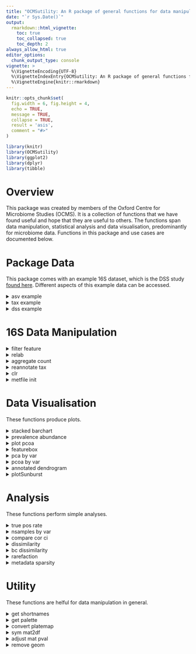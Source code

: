 ```yaml
---
title: "OCMSutility: An R package of general functions for data manipulation, analysis and visualisation"
date: "`r Sys.Date()`"
output: 
  rmarkdown::html_vignette:
    toc: true
    toc_collapsed: true
    toc_depth: 2
always_allow_html: true
editor_options: 
  chunk_output_type: console
vignette: >
  %\VignetteEncoding{UTF-8}
  %\VignetteIndexEntry{OCMSutility: An R package of general functions for data manipulation, analysis and visualisation}
  %\VignetteEngine{knitr::rmarkdown}
---
```


```r
knitr::opts_chunk$set(
  fig.width = 6, fig.height = 4,
  echo = TRUE,
  message = TRUE,
  collapse = TRUE,
  result = 'asis',
  comment = "#>"
)
```

```r
library(knitr)
library(OCMSutility)
library(ggplot2)
library(dplyr)
library(tibble)
```

# Overview

This package was created by members of the Oxford Centre for Microbiome Studies (OCMS). It is a collection of functions that we have found useful and hope that they are useful to others. The functions span data manipulation, statistical analysis and data visualisation, predominantly for microbiome data. Functions in this package and use cases are documented below.

# Package Data
This package comes with an example 16S dataset, which is the DSS study [found here](https://pmc.ncbi.nlm.nih.gov/articles/PMC6120875/). Different aspects of this example data can be accessed.

<details>
    <summary>asv example</summary>

## asv_example

A dataframe with samples in columns, features in rows. First column is `sequence`.

```r
data(asv_example)

# 49 ASVs and 296 samples
dim(asv_example)
```

</details>

<details>
    <summary>tax example</summary>

## tax_example
A dataframe of taxonomic classification of ASVs in `asv_example`
```r
data(tax_example)

# 49 ASVs, with taxonomic levels in columns 
dim(tax_example)
colnames(tax_example)
```

</details>

<details>
    <summary>dss example</summary>

## dss_example
A list of dataframes. Contains ASV count, ASV taxonomy, and metadata for the DSS experiment. Dataframes are structured to be compatible with `OCMSlooksy`

```r
data(dss_example)

summary(dss_example)
```

</details>

# 16S Data Manipulation

<details>
    <summary>filter feature</summary>

## filter_feature

Filters count table based on sequence abundance and prevalence. This function returns several outputs that detail which features were filtered out to help with quality control.

There are three methods by which sequences can be filtered. For all three methods, the cut-off threshold is taken into consideration with the prevalence of sequences across the samples*.
1) 'abs_count' refers to read count.Sets the filter threshold at a specific read count, such that a given sequence must be observed greater than or equal to the cut-off count.
2) 'percent_sample' refers to percent of sample total. Looks at read counts as abundances relative to the sample total. This is useful for when you want to keep features that make up at least x% in your samples.
3) 'percent_dataset' refers to percent of dataset total. Looks at read counts as abundances relative to the dataset total. This is useful for when you want to keep features that make up at least x% in your dataset.

*Sequence prevalence is calculated as the number of samples in which sequence abundance is greater than or equal to the cut-off threshold.

Usage:

```r
data(dss_example)

# put featureID as rownames
tax_df <- dss_example$merged_taxonomy
count_df <- dss_example$merged_abundance_id %>%
  column_to_rownames('featureID')
# set features in count tax to be in same order
count_df <- count_df[tax_df$featureID,]

filtered_ls <- filter_feature(count_df, tax_df, 'percent_sample', 0.001, 2)
summary(filtered_ls)
filtered_count <- filtered_ls$filtered
dim(filtered_count)
kable(head(filtered_count[,1:4]))
```

</details>

<details>
    <summary>relab</summary>

## relab

This is a convenience function for converting counts into relative abundance (expressed as a % of reads).

Usage:

```r
# get example data
data(asv_example)

# rownames have to be features
asv_counts <- data.frame(asv_example[2:ncol(asv_example)], row.names=asv_example$sequence)

rel_abundance <- relab(asv_counts)
```

</details>

<details>
    <summary>aggregate count</summary>

## aggregate_count

Aggregates count on a given taxonomy level, providing an aggregated count table and the corresponding taxonomy table. Both data frames are returned in a list.

Notice that after aggregation, featureID is set to the taxonomy by which aggregation was done, and all taxonomy levels below the aggregation level are set to NA. The number of ASVs that were aggregated at each taxon is recorded in the column `n_collapse`

Usage:

```r
data(dss_example)
# featureID should be row names
feature_count <- dss_example$merged_abundance_id %>%
   tibble::column_to_rownames('featureID')

# cleanup sample names
colnames(feature_count) <- paste0('id', colnames(feature_count))
# taxonomy table must have columns 'Kingdom','Phylum',
# 'Class','Order','Family','Genus','Species'
# and feature IDs in rownames
feature_tax <- dss_example$merged_taxonomy

# set row order of count and tax tables to be the same
feature_count <- feature_count[feature_tax$featureID,]
aggregated_list <- aggregate_count(feature_count, feature_tax,
                                      aggregate_by = "Family")

summary(aggregated_list)
knitr::kable(head(aggregated_list[['count_df']][,1:5]))
knitr::kable(head(aggregated_list[['tax_df']]))
```

</details>

<details>
    <summary>reannotate tax</summary>

## reannotate_tax

Reannotates taxonomy table so that "unclassfied" assignments include higher level classifications. This helps preserve the biological meaning of an unclassfied genus (as it could be classfied at the Family level). The implications of this reannotation is illustrated using the following example:

```r
ex1 <- data.frame(ASV = paste0("ASV", 1:5),
                  Order = "order1",
                  Family = c(paste0("family", c(1,1,2,3)), 'unclassified'),
                  Genus = c("unclassified", 'genus1','unclassified','genus2',
                            "unclassified"),
                  read_count = 10)

knitr::kable(ex1)
```
Analysing the example above at the genus level would result in 3 groups: Genus1 (count 10), Genus2 (10), Unclassified (30)

If you modify your classification at the genus level to include information from higher taxonomic orders, you would get:

```r
ex2 <- ex1[,c('ASV','Order')]
ex2$Family <- c(paste0("family", c(1,1,2,3)), 'order1_unclassified')
ex2$Genus <- c('family1_unclassified','genus1','family2_unclassified','genus2',
               'order1_unclassified')
ex2$read_count <- 10

knitr::kable(ex2)
```

Analysing at the genus level now would result in 5 groups: Genus1 (10), Genus2 (10), Family1_Unclassified (10), Family2_Unclassified (10), Order1_Unclassified (10).

Usage:

```r
# showing the dummy example
old_tax <- ex1[,2:4]
old_tax$Kingdom <- 'kingdom1'
old_tax$Phylum <- 'phylum1'
old_tax$Class <- 'class1'
old_tax$Species <- 'unclassified'

old_tax <- old_tax[, c('Kingdom','Phylum','Class','Order','Family','Genus','Species')]
old_tax[old_tax == 'unclassified'] <- NA
knitr::kable(old_tax)

new_tax <- reannotate_tax(old_tax)
knitr::kable(new_tax)

# try with example data
data(asv_example)

# adding Kingdom column; removing sequence column because don't need asv IDs in this example
old_tax <- tax_example
colnames(old_tax)[1] <- 'Kingdom'
old_tax$Kingdom <- 'Bacteria'
knitr::kable(head(old_tax))

new_tax <- reannotate_tax(old_tax)
knitr::kable(head(new_tax))
```

</details>

<details>
    <summary>clr</summary>

## clr

clr uses the [ALDEx2](https://www.bioconductor.org/packages/release/bioc/html/ALDEx2.html) package to perform centred log-ratio transformation on a count matrix from for example 16S rRNA profiling.  

Usage:

```r
# rownames have to be features
asv_counts <- data.frame(asv_example[2:ncol(asv_example)], row.names=asv_example$sequence)

clr_transformed <- clr(count_dataframe = asv_counts, return_as_dataframe = TRUE)

# returns data frame with transformed abundance estamtes with imputed zeroes
class(clr_transformed)
dim(clr_transformed)
```

This will return a data frame with transformed abundance estimates (most common use case). It is also possible to return the ALDEx2 object instead.

```r
clr_transformed <- clr(count_dataframe = asv_counts, return_as_dataframe = FALSE)

# returns ALDEx2 object
class(clr_transformed)
```

</details>

<details>
    <summary>metfile init</summary>

## metfile_init

This helper function initiates a metadata table that is compatible with `OCMSlooksy`.

Usage:
This function takes the database file returned from [`ocms_16s dada2_pipeline build_db`](https://ocms-16s.readthedocs.io/en/latest/).

`db_file` is the rsqlite database file
`out_dir` output directory. default `NULL` so no output file written.
`ref_table` name of table in the database from which `sampleID` is generated. defaults NULL which uses `merged_abundance_id` (the count table) to get sampleID
`id_orient` indicates orientation of sampleID in `ref_table` in rows or in columns. options are `row` or `col`
`dummy` allows you to make a dummy column of NAs

```r
db_file <- "/path/to/db/file"
met <- metfile_init(db_file, dummy = "Group")

```

</details>

# Data Visualisation
These functions produce plots.

<details>
    <summary>stacked barchart</summary>

## stacked_barchart

A simple but common visualisation of taxonomic composition across samples. The function will plot the top_n taxa based on ranking of average relative abundance across all samples. Returns a list with "data" and "plot" so you can use the data for more custom plots if you wish.

```r

# family counts from before
counts <- aggregated_list[['count_df']]
rel_abundance <- relab(counts)

# get rid of family == NA
rel_abundance <- rel_abundance[rownames(rel_abundance) != "NA",]
stacked <- stacked_barchart(rel_abundance, top_n = 10)

stacked$plot
```

</details>

<details>
    <summary>prevalence abundance</summary>

## prevalence_abundance

It is useful to get an idea of how prevalent each taxon is and where it falls in terms of relative abundance across samples. This can help with determining filtering parameters for example. This function takes a relative abundance matrix and calculates the prevalence of each taxon and the mean realtive abundance across all samples. It returns a list of two objects, "data" and "plot".

Usage:

```r

# use the rel_abundance table as in stacked_barchart
prev_abund <- prevalence_abundance(rel_abundance)

# the plot
prev_abund$plot

```

</details>

<details>
    <summary>plot pcoa</summary>

## plot_pcoa

This is a simple PCoA function that colours all points by one metadata variable. It can be helpful to visualise metadata variables independently when assessing potential confounding metadtaa factors.

Usage:

```r
data(dss_example)
met_df <- dss_example$metadata

count_df <- dss_example$merged_abundance_id %>%
  column_to_rownames('featureID')
count_df <- count_df[,met_df$sampleID]
relab <- relab(count_df)

iter_var <- c('Genotype','Phenotype')
plist <- list()
for(i in iter_var) {
  plist[[i]] <- plot_pcoa(relab, met_df, colour = i)
}

plist[[1]]
plist[[2]]
```

This function helps plot PCA score plots. It returns a list of the original data, the PCA result and the ggplot. All dataframes are returned in such a way that that ggplot produced can be modified with additional geom layers.

Usage:
```r
# get example data
data(asv_example)

# rownames have to be features
asv_counts <- data.frame(asv_example[2:ncol(asv_example)], row.names=asv_example$sequence)

asv_transformed <- clr(count_dataframe = asv_counts, return_as_dataframe = TRUE)

# generate some random metadata for the 295 samples - 5 time points with each individual
# having a data point at each time point
metadata <- data.frame(Timepoint = c(rep("Time 1", 59),
                                     rep("Time 2", 59),
                                     rep("Time 3", 59),
                                     rep("Time 4", 59),
                                     rep("Time 5", 59)),
                       Individual = as.character(c(rep(c(1:59), 5))),
                       row.names=colnames(asv_transformed),
                       stringsAsFactors = FALSE)
metadata$ID <- rownames(metadata)

pca_result <- prcomp(t(asv_transformed), scale = TRUE)
plot_data <- plot_pca(pca_result, metadata, colourby='Timepoint')

plot_data$p

# modify default plot
add_meta <- merge(plot_data$pdata, metadata, by = 'row.names' )
col_val <- get_palette(5, "Set3")
p <- plot_data$p +
  scale_colour_manual(values = col_val) + # pick own colours
  scale_shape_manual(values=21, guide = FALSE) + # change shape and remove from legend
  geom_text(data = add_meta, aes(x = PC1, y = PC2, label = ID)) # add text label
p
```

</details>

<details>
    <summary>featurebox</summary>
    
## featurebox

This function takes a matrix of abudnances from RNA-seq or microbiome data along with a metadata dataframe and produces a boxplot for a feature(s) of interest. The main use for this function is to plot abundance estimates grouping by variable of interest. 

Usage:

```r
# get example data
data(asv_example)

# rownames have to be features
asv_counts <- data.frame(asv_example[2:ncol(asv_example)], row.names=asv_example$sequence)

# for plotting purposes we would transform the data e.g. clr
asv_clr <- clr(asv_counts)

# generate some random metadata for the 295 samples - 5 groups for example
metadata <- data.frame(Group = c(rep("Group 1", 59),
                                 rep("Group 2", 59),
                                 rep("Group 3", 59),
                                 rep("Group 4", 59),
                                 rep("Group 5", 59)),
                                 row.names=colnames(asv_clr))

# produce boxplot of random 4 features as an example grouping by Group variable
features <- sample(rownames(asv_clr), size=4)
featurebox(abundance_matrix=asv_clr, metadata=metadata, features=features, group_by="Group")
```

The default palettes used are "Set2", "Set3" and "Set4", and the result will depend on the number of colours you need. You can change the colours if you like by adding manual scale:

```r
featurebox(abundance_matrix=asv_clr, metadata=metadata, features=features, group_by="Group") +
  scale_colour_manual(values=getPalette(n=5, palette="Set1"))

```

</details>

<details>
    <summary>pca by var</summary>

## pca_by_var

This function overlays numeric metadata variables onto a PCA score plot, which can be useful during exploratory analysis where you want to see how different metadata variables map onto a PCA plot. This function produces a named list of plots, where the first plot is the score/biplot and subsequent plots are the same PCA plot but colour coded by a given metadata variable. Metadata variables can be numeric, character, or factors.

```r
set.seed(1)
data(dss_example)

# samples in rows
ddata <- dss_example$merged_abundance_id[,2:26]
rownames(ddata) <- dss_example$merged_abundance_id[,1]
ddata <- as.data.frame(t(ddata))
mdata <- dss_example$metadata
mdata <- mdata[match(rownames(ddata), mdata$sampleID),]

# creating some dummy metadata variable
mdata$var1 <- rep(rnorm(5, 25, 3), each=5)
mdata$var2 <- rep(rnorm(5, 3, 0.5), 5)
mdata$var3 <- as.factor(rep(letters[1:5], each=5))
mdata <- mdata[,c('Phenotype','var1','var2','var3')]
p_list <- pca_by_var(ddata, mdata)

# biplot
p_list$main_pca

# pca with metadata variables overlayed
p_list$Phenotype
p_list$var1
p_list$var2
p_list$var3

# can use cowplot::plot_grid to put all plots into one
cowplot::plot_grid(plotlist=list(p_list$Phenotype, p_list$var1, p_list$var2, p_list$var3))

```

</details>

<details>
    <summary>pcoa by var</summary>

## pcoa_by_var

This function overlays numeric metadata variables onto a PCoA score plot, which can be useful during exploratory analysis where you want to see how different metadata variables map onto a PCoA plot. This function produces a named list of plots, where the first plot is the plain PCoA and subsequent plots are the same PCoA plot but colour coded by a given metadata variable. Metadata variables can be numeric, character, or factors, but confidence interval ellipses will only be drawn for categorical variables.

```r
set.seed(1)
data(dss_example)
ddata <- dss_example$merged_abundance_id[,2:26]
rownames(ddata) <- dss_example$merged_abundance_id[,1]
ddata <- as.data.frame(t(relab(ddata)))

mdata <- dss_example$metadata
mdata <- mdata[match(rownames(ddata), mdata$sampleID),]

# creating some dummy metadata variable
mdata$var1 <- rnorm(25, 0.5, 3)
mdata$var2 <- rep(LETTERS[21:25], 5)
mdata$var3 <- as.factor(rep(letters[1:5], each=5))
mdata <- mdata[,c('Phenotype','var1','var2','var3')]
p_list <- pcoa_by_var(ddata, mdata, method='bray')

# pcoa
p_list$main_pcoa
# pcoa with metadata variables overlayed. no ellipses draw when variables are numeric
p_list$Phenotype
p_list$var1
p_list$var2
p_list$var3

# can use cowplot::plot_grid to put all plots into one
cowplot::plot_grid(plotlist=list(p_list$Phenotype, p_list$var1, p_list$var2, p_list$var3))
```

</details>

<details>
    <summary>annotated dendrogram</summary>

## annotated_dendrogram
This produces an annotated dendrogram showing heirarchical clustering based on a distance matrix. This is helpful for visualizing how different metadata variables map onto sample clustering. This is equivalent to the annotation bars on a heatmap, but without the heatmap values.

```r
set.seed(1)
# get relative abundance data
data(dss_example)
ddata <- dss_example$merged_abundance_id[,2:26]
rownames(ddata) <- dss_example$merged_abundance_id[,1]
ddata <- t(OCMSutility::relab(ddata))
# distance matrix
mydist <- vegan::vegdist(ddata, method='bray')
# metdata variable
mdata <- dss_example$metadata
mdata <- mdata[,c('sampleID','Genotype','Phenotype')]
annotated_dendrogram(mydist, mdata, 'sampleID')
# custom colours
col_geno <- RColorBrewer::brewer.pal(9, "Paired")[1:2]
names(col_geno) <- c('Genotype:WT','Genotype:KO')
col_phen <- RColorBrewer::brewer.pal(9, "Paired")[3:4]
names(col_phen) <- c('Phenotype:water','Phenotype:DSS')
annotated_dendrogram(mydist, mdata, 'sampleID', pal=c(col_geno, col_phen))

```
</details>

<details>
    <summary>plotSunburst</summary>

## plotSunburst
This function has been moved to be an internal function, and the `sunburstR` has been removed as a dependency (is now a suggested package). This change has come about due to lack of use and an effort to reduce the dependency overhead of the package. The funciton is still accessible with `OCMSutility:::plotSunburst`

Creates interactive sunburst plot based on taxonomy. The sunburst plot can show areas based on relative abundance or based on the number of taxa at a given taxonomic level. 

You specify a palette for each Phylum, where values are the colour palette to use and name is the corresponding phylum (e.g.`c('Bacteroidetes' = 'Oranges', 'Firmicutes' = 'Greens')`). Palettes should be from [rColorBrewer](https://www.r-graph-gallery.com/38-rcolorbrewers-palettes.html). If the number of palettes specified doesn't include all phyla in the tax table, only the specified ones will be coloured and the rest will be in grey. If palettes is set to NULL, the default colours selected by `sunbrustR` will be used.

Additionally the `highlight` parameter can be used to highlight a specific taxon at any taxonomic level and the ones that are not specified will be coloured as grey. e.g. `list("Family"=c("Enterococcaceae","Ruminacoccaceae")`. This is applied after palettes is used to colour by phylum if palettes argument is specified so you can use the `palettes` argument to choose your colour and all taxa not specified by `hightlight` are set to grey.

Note: NAs in the taxonomy table cause colouring to be assigned in unexpected order so it is best to use `reannotate_tax` to apply a taxonomy roll-down and remove all NAs. [sunburstR](https://github.com/timelyportfolio/sunburstR) uses hyphens (`-`) to distinguish taxonomic levels so any hyphens in the taxonomy name will be interpreted as two separate levels. Therefore, all hyphens are silently and automatically removed from taxonomy names

```r
data("dss_example")
# set count feature ids as rownames
count_df <- dss_example$merged_abundance_id %>%
  column_to_rownames('featureID')

# clean up some sample names
colnames(count_df) <- paste0('id', colnames(count_df))
tax_df <- dss_example$merged_taxonomy

# aggregate counts
agg_gen <- aggregate_count(count_df[tax_df$featureID,], tax_df, "Genus")
count_genus <- agg_gen$count_df

# reannotate taxonomy
tax_genus <- reannotate_tax(agg_gen$tax_df)

relab <- relab(count_genus)

# color specific phyla
# plotSunburst(relab = NULL, tax = tax_genus,  
#              palettes = c("Proteobacteria" = "Oranges",
#                           "Bacteroidetes" = "Greens"))
# color specific phyla taking into account of relative abundance
# plotSunburst(relab = relab, tax = tax_genus,  
#              palettes = c("Proteobacteria" = "Oranges", "Bacteroidetes" = "Greens"))

# highlight specific genera
# plotSunburst(relab = relab, tax = tax_genus, 
#              palettes = c("Bacteroidetes" = "Greens",'Firmicutes'='Blues'), 
#              highlight = list("Genus" = c("Bacteroides",'Clostridium XlVa')))
```
</details>


# Analysis
These functions perform simple analyses.

<details>
    <summary>true pos rate</summary>

## true_pos_rate
Calculate rate of true positives in positive control standards. Used in OCMS_zymobioimcs report.

Usage:

```r
# this would be better exemplified with actual std data rather than the example samples
data("dss_example")
data(zymobiomics)

# set count feature ids as rownames
count_df <- dss_example$merged_abundance_id %>%
  column_to_rownames('featureID')

# clean up some sample names
colnames(count_df) <- paste0('id', colnames(count_df))
tax_df <- dss_example$merged_taxonomy

# aggregate counts
agg_gen <- aggregate_count(count_df[tax_df$featureID,], tax_df, "Genus")
genus_relab <- relab(agg_gen$count_df)

true_pos_result <- true_pos_rate(relab=genus_relab,
                                    annotations=zymobiomics$anno_ncbi_16s,
                                    level='genus', cutoff=0.01)

# plot true pos rate
p <- ggplot(true_pos_result,
            aes(x=rank, y=true.pos.rate, colour=label, group=sample)) +
  geom_point() +
  theme_bw() +
  ylab("TP / (TP + FP)") +
  scale_colour_manual(values=c("grey", "purple")) +
  facet_wrap(~sample, scale="free")

p
```

</details>

<details>
    <summary>nsamples by var</summary>

## nsample_by_var
This function counts the number of samples for each individual for a given metadata variable. This is useful in time course data when you want to check how complete the metadata variables are. This is complementary to `metadata_sparsity`, which tells you which gives information on missing values, while `nsample_by_var` gives information on the available metadata.

Usage:

Takes in a dataframe where samples are in rows and metadata variables are in columns. Providing the identifier column and the metadata variables to tally, the function returns a tally of the number of non-NA samples for each identifier for a given metadata variable. 

In the example below, we have 25 patients, each with 4 time point samples, and three metadata variables.

```r
df <- data.frame(sample_id = paste0("sample", 1:100),
                patient_id = rep(LETTERS[1:25], 4),
                var1 = sample(c(rnorm(30, 10, 0.5), rnorm(40, 25, 2),
                                rep(NA, 30)), 100),
                var2 = sample(c(rnorm(65, 0.5, 0.01),
                                rep(0, 20),
rep(NA, 15)), 100),
                var3 = sample(c(letters[1:5], NA), 100, replace=TRUE))

nsample_by_var(df, 'patient_id', c('var1','var2','var3'))
```

</details>

<details>
    <summary>compare cor ci</summary>

## compare_cor_ci

Performs pairwise correlations of features with adjusted p-values. Correlations and confidence intervals calculated for each sample group.

Usage:
```r
# load example data
data(dss_example)

# subset features, features in columns
feat_mat <- dss_example$merged_abundance_id[1:6,2:26]
rownames(feat_mat) <- dss_example$merged_abundance_id[1:6,1]
feat_mat <- t(feat_mat)

# metadata in same order
met_df <- dss_example$metadata
met_df <- met_df[match(rownames(feat_mat), met_df$sampleID),]
compare_cor_ci(feat_mat, met_df$Phenotype)
```

</details>

<details>
    <summary>dissimilarity</summary>

## dissimilarity

This function is bested used for repeated measures data. The purpose of this function is to determine dissimilarity between samples using Bray-Curtis dissimilarity. This is typically done if you want to compare dissimilarity between groups or compare within-individual dissimilarity with between-individual similarity where you have multiple samples per individual. The function takes a relative abundance matrix and relevant metadata as input and outputs a data frame with Bray-Curtis dissimilarity measure that can be plotted. Below is an example where this may be of use.

Usage:

```r
# get example data
data(asv_example)

# rownames have to be features
asv_counts <- data.frame(asv_example[2:ncol(asv_example)], row.names=asv_example$sequence)

asv_relab <- relab(asv_counts)

# generate some random metadata for the 295 samples - 5 time points with each individual
# having a data point at each time point
metadata <- data.frame(Timepoint = c(rep("Time 1", 59),
                                     rep("Time 2", 59),
                                     rep("Time 3", 59),
                                     rep("Time 4", 59),
                                     rep("Time 5", 59)),
                       Individual = as.character(c(rep(c(1:59), 5))),
                       row.names=colnames(asv_relab),
                       stringsAsFactors = FALSE)

# remove samples with NA
asv_relab <- asv_relab[,!(is.na(colSums(asv_relab)))]

# make sure they are the same
metadata <- metadata[colnames(asv_relab),]

# ask the question - Are individuals more similar to each other than samples are within timepoints?

# within-individual dissimilarity
within_diss <- dissimilarity(asv_relab, metadata=metadata, individual_variable = "Individual", method="within")

knitr::kable(head(within_diss))

# between-individual dissimilarity at timpoint 1
metadata_t1 <- metadata[metadata$Timepoint == "Time 1",]
asv_relab_t1 <- asv_relab[,rownames(metadata_t1)]
between_diss <- dissimilarity(asv_relab_t1, metadata=metadata_t1, method="between")

knitr::kable(head(between_diss))

# we can then combine and plot them
diss <- bind_rows(within_diss, between_diss)
ggplot(diss, aes(x=method, y=dissimilarity)) +
  geom_violin() +
  xlab("Dissimilarity type") +
  ylab("Bray-Curtis dissimilarity") +
  theme_bw()

```

</details>

<details>
    <summary>bc dissimilarity</summary>

## bcdissimilarity

Useful for measuring sample dissimilarity using Bray-Curtis distances. You can supply a metadata variable to assign comparisons as either within-group or between group. This is useful when assessing the within group dissimilarity (either as a whole, or for each individual group) compared to between group dissimilarity. This function differs from `dissimilarity` in that this can be applied to non-repeated measures data.

If within/between group assignments are not necessary, set `var=NULL`

This function returns a list: 

* `bc_df` long dataframe of dissimilarity scores respective metadata of the comparison
* `bc_dist` symmetrical matrix of Bray-Curtis distances

```r
data(dss_example)
count_table <- dss_example$merged_abundance_id %>% column_to_rownames('featureID')
relab_table <- relab(count_table)
met_table <- dss_example$metadata

# bray curtis for one metadata variable
bc_result <- bcdissimilarity(relab_table, met_table, 'sampleID','Phenotype')
pdata <- bc_result$bc_df
p_phen <- ggplot(pdata, aes(x=value, y=dist)) +
  geom_violin() +
  theme_bw(14) +
  ylab('Bray-Curtis Dissimilarity') +
  xlab('Phenotype')

p_phen

# for multiple metadata variables
bc_data <- c()
for(var in c('Phenotype','Genotype')) {
   bc_result <- bcdissimilarity(relab_table, met_table, 'sampleID', var)
   bc_data <- rbind(bc_data, bc_result$bc_df)
}
p_bc <- ggplot(bc_data, aes(x=comparison, y=dist)) +
  geom_violin() +
  theme_bw(14) +
  facet_wrap(~met_var) +
  ylab('Bray-Curtis Dissimilarity') +
  theme(axis.title.x=element_blank())

p_bc
```

</details>

<details>
    <summary>rarefaction</summary>

## rarefaction

Useful for calculating and plotting rarefaction curve to check if read depth captures as much diversity as possible.

```r
# get example data
data(asv_example)

# rownames have to be features
asv_counts <- data.frame(asv_example[2:ncol(asv_example)], row.names=asv_example$sequence)

rarefaction <- rarefaction(asv_counts)

# default plot
p <- rarefaction$rare_p
p

# modify default plot -- remove geom_label_repel layer
p$layers[[2]] <- NULL
p
```

</details>

<details>
    <summary>metadata sparsity</summary>

## metadata_sparsity

This function checks your metadata for the number of missing values in each sample. This function can be used to check how sparse the metadata is. In human studies, it is easy to have sparse metadata which inadvertently gives subsets of samples simply based on the amount of available information. This function tallies the number of NA in each sample and returns subsets of samples based on the number of missing values they have.

Usage:

Takes in a dataframe where samples are in rows and metadata variables are in columns. The function returns a list where the first item in the list `na_tally` shows the number of samples with a given number of missing values.

```r
set.seed(1)
# setting up example metadata dataframe
 metadata_example <- data.frame(
   sampleID = LETTERS[1:10],
   group = c(rep(1:2, each = 3), rep(3, 4)),
   age = c(rnorm(6, 30, 5), rep(NA, 4)),
   sex = c(rep('F', 3), rep(NA, 4), rep('M', 3)),
   ethnicity = sample(c(NA,1,2,3), 10, replace = TRUE),
   medication = sample(c(NA,1,2), 10, replace=TRUE))

met_sparse <- metadata_sparsity(metadata_example)

summary(met_sparse)
met_sparse$na_tally
met_sparse[[3]]
met_sparse[[4]]
```

</details>


# Utility
These functions are helful for data manipulation in general.

<details>
    <summary>get shortnames</summary>

## get_shortnames

For visualisation purposes i.e. to not have the whole taxonomic label for a taxon you can just get the lowest rank

Usage:

```r

longname <- dss_example$merged_taxonomy$Taxon[4]
cat(longname)

get_shortnames(longname)

```

</details>


<details>
    <summary>get palette</summary>

## get_palette

This is a convenience function for getting a set of colours for plotting purposes. Setting preview=TRUE will show you the colours. The colours can be changed by adding a palette(s) to the palette argument. 

Usage:

```r
getPalette(n=10, palette="Set3", preview=TRUE)
```

</details>

<details>
    <summary>convert platemap</summary>

## convert_platemap

This function converts excel plate map to long data frame with map locations. It uses [readxl](https://readxl.tidyverse.org) to read in excel file.

Usage:
You supply the function with the excel file and specify the sheet name (if applicable) and the cell range that contains your plate map. `convert_platemap` then converts the platemap into a long data frame. The `drop_empty` function allows your to drop unlabeled wells.

```r
convert_platemap(plate_map = "my96wellplate.xlsx",
                              map_range = 'A1:H12') 
```

```r
out <- data.frame(well_id = paste0(rep(LETTERS[1:8], each = 12), rep(1:12, 8)),
           col = rep(1:12, 8),
           row = rep(LETTERS[1:8], each = 12),
           well_value = paste0('sample_name', 1:96)) 
print(summary(out))
kable(head(out))
```

```r
# example output of convert_platemap
myplate <- as.data.frame(matrix(rnorm(96, mean=0.1, sd=0.05), 
                                nrow=8, ncol=12, 
                                dimnames=list(LETTERS[1:8], 1:12)))
plate_df <- convert_platemap(from_file = FALSE, plate_map = myplate) 
print(summary(plate_df))
kable(head(plate_df))
```

</details>

<details>
    <summary>sym mat2df</summary>

## sym_mat2df

Converts symmetrical matrix to long dataframe, with columns `x`, `y`, `value`. Helpful for correlation or distance matrices

Usage:
```r
# load example data
data(dss_example)

# subset features, features in columns
feat_mat <- dss_example$merged_abundance_id[1:6,2:26]
rownames(feat_mat) <- dss_example$merged_abundance_id[1:6,1]
feat_mat <- t(feat_mat)

# correlation matrix
corr_result <- cor(feat_mat)
sym_mat2df(corr_result)
```

</details>

<details>
    <summary>adjust mat pval</summary>

## adjust_mat_pval

Adjust matrix of p-values for multiple correction and returns the adjusted p-values as symmertrical matrix or as long dataframe. Helpful for correlation matrices.

Usage:
```r
# load example data
data(dss_example)

# subset features, features in columns
feat_mat <- dss_example$merged_abundance_id[1:6,2:26]
rownames(feat_mat) <- dss_example$merged_abundance_id[1:6,1]
feat_mat <- t(feat_mat)

# correlation matrix
corr_result <- psych::corr.test(feat_mat)
adjust_mat_pval(corr_result$p)
adjust_mat_pval(corr_result$p, out_type='dataframe')
```

</details>

<details>
    <summary>remove geom</summary>

## remove_geom

Remove a specific geom layer from a ggplot.

Usage:
```r
d <- data.frame(x = runif(10),y = runif(10),label = sprintf("label%s", 1:10))
                
# ggplot with geom_text_repel from ggrepel
p1 <- ggplot(d, aes(x, y, label = label)) + 
  geom_point() + 
  geom_text()

# Remove the labels added by ggrepel.
p2 <- remove_geom(p1, "GeomText")

p1
p2
```